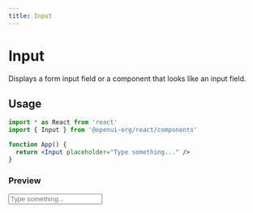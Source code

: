 ```yaml
---
title: Input
---
```



# Input

Displays a form input field or a component that looks like an input field.

## Usage

```jsx
import * as React from 'react'
import { Input } from '@openui-org/react/components'

function App() {
  return <Input placeholder="Type something..." />
}
```

### Preview

<Preview>
  <Input placeholder="Type something..." />
</Preview>
